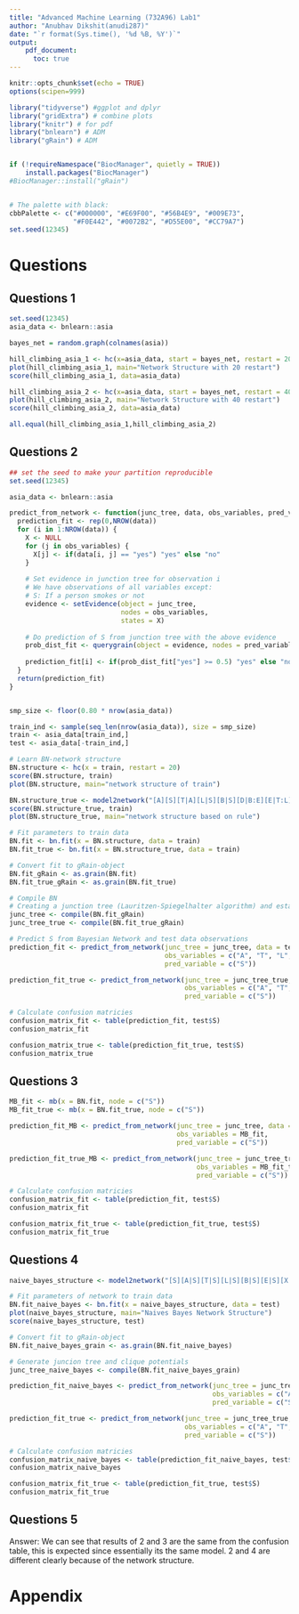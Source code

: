 ```yaml
---
title: "Advanced Machine Learning (732A96) Lab1"
author: "Anubhav Dikshit(anudi287)"
date: "`r format(Sys.time(), '%d %B, %Y')`"
output: 
    pdf_document:
      toc: true
---
```


```r
knitr::opts_chunk$set(echo = TRUE)
options(scipen=999)

library("tidyverse") #ggplot and dplyr 
library("gridExtra") # combine plots
library("knitr") # for pdf
library("bnlearn") # ADM
library("gRain") # ADM


if (!requireNamespace("BiocManager", quietly = TRUE))
    install.packages("BiocManager")
#BiocManager::install("gRain")


# The palette with black:
cbbPalette <- c("#000000", "#E69F00", "#56B4E9", "#009E73", 
                "#F0E442", "#0072B2", "#D55E00", "#CC79A7")
set.seed(12345)
```

\newpage

# Questions

## Questions 1
\fbox{\begin{minipage}{46.7em}
1) Show that multiple runs of the hill-climbing algorithm can return non-equivalent Bayesian network (BN) structures. Explain why this happens. Use the Asia dataset which is included in the bnlearn package. To load the data, run data("asia").
\end{minipage}}

```r
set.seed(12345)
asia_data <- bnlearn::asia

bayes_net = random.graph(colnames(asia))

hill_climbing_asia_1 <- hc(x=asia_data, start = bayes_net, restart = 20)
plot(hill_climbing_asia_1, main="Network Structure with 20 restart")
score(hill_climbing_asia_1, data=asia_data)

hill_climbing_asia_2 <- hc(x=asia_data, start = bayes_net, restart = 40)
plot(hill_climbing_asia_2, main="Network Structure with 40 restart")
score(hill_climbing_asia_2, data=asia_data)

all.equal(hill_climbing_asia_1,hill_climbing_asia_2)

```

## Questions 2

\fbox{\begin{minipage}{46.7em}
2) Learn a BN from 80 percent of the Asia dataset. The dataset is included in the bnlearn package. To load the data, run data("asia"). Learn both the structure and the parameters. Use any learning algorithm and settings that you consider appropriate. Use the BN learned to classify the remaining 20 percent of the Asia dataset in two classes: S = yes and S = no. In other words, compute the posterior probability distribution of S for each case and classify it in the most likely class. To do so, you have to use exact or approximate inference with the help of the bnlearn and gRain packages, i.e. you are not allowed to use functions such as predict. Report the confusion matrix, i.e. true/false positives/negatives. Compare your results with those of the true Asia BN, which can be obtained by running
dag = model2network("[A][S][T|A][L|S][B|S][D|B:E][E|T:L][X|E]").
\end{minipage}}

```r

## set the seed to make your partition reproducible
set.seed(12345)

asia_data <- bnlearn::asia

predict_from_network <- function(junc_tree, data, obs_variables, pred_variable) {
  prediction_fit <- rep(0,NROW(data))
  for (i in 1:NROW(data)) {
    X <- NULL
    for (j in obs_variables) {
      X[j] <- if(data[i, j] == "yes") "yes" else "no"
    }
    
    # Set evidence in junction tree for observation i
    # We have observations of all variables except:
    # S: If a person smokes or not
    evidence <- setEvidence(object = junc_tree,
                            nodes = obs_variables,
                            states = X)
    
    # Do prediction of S from junction tree with the above evidence
    prob_dist_fit <- querygrain(object = evidence, nodes = pred_variable)$S
    
    prediction_fit[i] <- if(prob_dist_fit["yes"] >= 0.5) "yes" else "no"
  }
  return(prediction_fit)
}


smp_size <- floor(0.80 * nrow(asia_data))

train_ind <- sample(seq_len(nrow(asia_data)), size = smp_size)
train <- asia_data[train_ind,]
test <- asia_data[-train_ind,]

# Learn BN-network structure
BN.structure <- hc(x = train, restart = 20)
score(BN.structure, train)
plot(BN.structure, main="network structure of train")

BN.structure_true <- model2network("[A][S][T|A][L|S][B|S][D|B:E][E|T:L][X|E]")
score(BN.structure_true, train)
plot(BN.structure_true, main="network structure based on rule")

# Fit parameters to train data
BN.fit <- bn.fit(x = BN.structure, data = train)
BN.fit_true <- bn.fit(x = BN.structure_true, data = train)

# Convert fit to gRain-object
BN.fit_gRain <- as.grain(BN.fit)
BN.fit_true_gRain <- as.grain(BN.fit_true)

# Compile BN
# Creating a junction tree (Lauritzen-Spiegelhalter algorithm) and establishing clique potentials
junc_tree <- compile(BN.fit_gRain)
junc_tree_true <- compile(BN.fit_true_gRain)

# Predict S from Bayesian Network and test data observations
prediction_fit <- predict_from_network(junc_tree = junc_tree, data = test, 
                                       obs_variables = c("A", "T", "L", "B", "E", "X", "D"), 
                                       pred_variable = c("S"))

prediction_fit_true <- predict_from_network(junc_tree = junc_tree_true, data = test, 
                                            obs_variables = c("A", "T", "L", "B", "E", "X", "D"),
                                            pred_variable = c("S"))

# Calculate confusion matricies
confusion_matrix_fit <- table(prediction_fit, test$S)
confusion_matrix_fit

confusion_matrix_true <- table(prediction_fit_true, test$S)
confusion_matrix_true


```

## Questions 3

\fbox{\begin{minipage}{46.7em}
3) In the previous exercise, you classified the variable S given observations for all the rest of the variables. Now, you are asked to classify S given observations only for the so-called Markov blanket of S, i.e. its parents plus its children plus the parents of its children minus S itself. Report again the confusion matrix.
\end{minipage}}

```r

MB_fit <- mb(x = BN.fit, node = c("S"))
MB_fit_true <- mb(x = BN.fit_true, node = c("S"))

prediction_fit_MB <- predict_from_network(junc_tree = junc_tree, data = test, 
                                          obs_variables = MB_fit, 
                                          pred_variable = c("S"))

prediction_fit_true_MB <- predict_from_network(junc_tree = junc_tree_true, data = test, 
                                               obs_variables = MB_fit_true, 
                                               pred_variable = c("S"))

# Calculate confusion matricies
confusion_matrix_fit <- table(prediction_fit, test$S)
confusion_matrix_fit

confusion_matrix_fit_true <- table(prediction_fit_true, test$S)
confusion_matrix_fit_true
```

## Questions 4

\fbox{\begin{minipage}{46.7em}
4) Repeat the exercise (2) using a naive Bayes classifier, i.e. the predictive variables are independent given the class variable. See p. 380 in Bishop’s book or Wikipedia for more information on the naive Bayes classifier. Model the naive Bayes classifier as a BN. You have to create the BN by hand, i.e. you are not allowed to use the function naive.bayes from the bnlearn package.
\end{minipage}}

```r

naive_bayes_structure <- model2network("[S][A|S][T|S][L|S][B|S][E|S][X|S][D|S]")

# Fit parameters of network to train data
BN.fit_naive_bayes <- bn.fit(x = naive_bayes_structure, data = test)
plot(naive_bayes_structure, main="Naives Bayes Network Structure")
score(naive_bayes_structure, test)

# Convert fit to gRain-object
BN.fit_naive_bayes_grain <- as.grain(BN.fit_naive_bayes)

# Generate juncion tree and clique potentials
junc_tree_naive_bayes <- compile(BN.fit_naive_bayes_grain)

prediction_fit_naive_bayes <- predict_from_network(junc_tree = junc_tree_naive_bayes, data = test, 
                                                   obs_variables = c("A", "T", "L", "B", "E", "X", "D"), 
                                                   pred_variable = c("S"))

prediction_fit_true <- predict_from_network(junc_tree = junc_tree_true, data = test,
                                            obs_variables = c("A", "T", "L", "B", "E", "X", "D"), 
                                            pred_variable = c("S"))

# Calculate confusion matricies
confusion_matrix_naive_bayes <- table(prediction_fit_naive_bayes, test$S)
confusion_matrix_naive_bayes

confusion_matrix_fit_true <- table(prediction_fit_true, test$S)
confusion_matrix_fit_true

```

## Questions 5

\fbox{\begin{minipage}{46.7em}
5) Explain why you obtain the same or different results in the exercises (2-4).
\end{minipage}}

Answer:
We can see that results of 2 and 3 are the same from the confusion table, this is expected since essentially its the same model. 2 and 4 are different clearly because of the network structure.


# Appendix

```r
```

